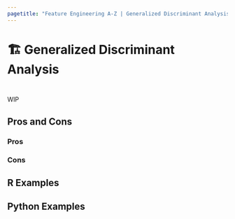 ```yaml
---
pagetitle: "Feature Engineering A-Z | Generalized Discriminant Analysis"
---
```


# 🏗️ Generalized Discriminant Analysis {#sec-too-many-gda}

::: {style="visibility: hidden; height: 0px;"}
## Generalized Discriminant Analysis
:::

WIP

## Pros and Cons

### Pros

### Cons

## R Examples

## Python Examples
